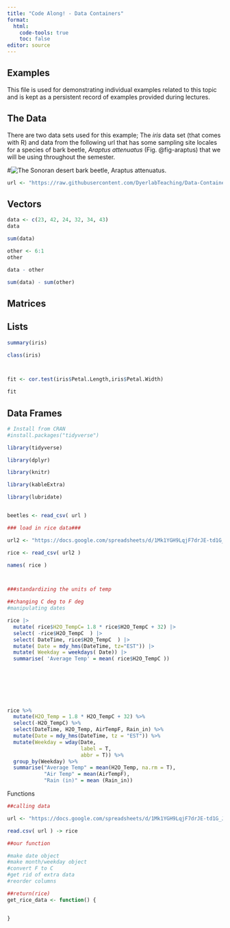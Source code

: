 ```yaml
---
title: "Code Along! - Data Containers"
format: 
  html:
    code-tools: true
    toc: false
editor: source
---
```


## Examples

This file is used for demonstrating individual examples related to this topic and is kept as a persistent record of examples provided during lectures.

## The Data

There are two data sets used for this example; The *iris* data set (that comes with R) and data from the following url that has some sampling site locales for a species of bark beetle, *Araptus attenuatus* (Fig. @fig-araptus) that we will be using throughout the semester.

\#![The Sonoran desert bark beetle, Araptus attenuatus.](media/beetles.png){#fig-araptus}

```r
url <- "https://raw.githubusercontent.com/DyerlabTeaching/Data-Containers/main/data/arapat.csv"
```

## Vectors

```r

data <- c(23, 42, 24, 32, 34, 43)
data

sum(data)

other <- 6:1
other

data - other

sum(data) - sum(other)

```

## Matrices

## Lists

```r

summary(iris)

class(iris)



fit <- cor.test(iris$Petal.Length,iris$Petal.Width)

fit


```

## Data Frames

```r

# Install from CRAN
#install.packages("tidyverse")

library(tidyverse)

library(dplyr)

library(knitr)

library(kableExtra)

library(lubridate)


beetles <- read_csv( url )

### load in rice data###

url2 <- "https://docs.google.com/spreadsheets/d/1Mk1YGH9LqjF7drJE-td1G_JkdADOU0eMlrP01WFBT8s/pub?gid=0&single=true&output=csv"

rice <- read_csv( url2 )

names( rice )



###standardizing the units of temp

##changing C deg to F deg
#manipulating dates

rice |>
  mutate( rice$H2O_TempC= 1.8 * rice$H2O_TempC + 32) |>
  select( -rice$H2O_TempC  ) |>  
  select( DateTime, rice$H2O_TempC  ) |>
  mutate( Date = mdy_hms(DateTime, tz="EST")) |>
  mutate( Weekday = weekdays( Date)) |>
  summarise( 'Average Temp' = mean( rice$H2O_TempC ))
  

  





```
####
```r
rice %>%
  mutate(H2O_Temp = 1.8 * H2O_TempC + 32) %>%
  select(-H2O_TempC) %>%                        
  select(DateTime, H2O_Temp, AirTempF, Rain_in) %>%
  mutate(Date = mdy_hms(DateTime, tz = "EST")) %>%
  mutate(Weekday = wday(Date,
                        label = T,
                        abbr = T)) %>%
  group_by(Weekday) %>%
  summarise("Average Temp" = mean(H2O_Temp, na.rm = T),
            "Air Temp" = mean(AirTempF),
            "Rain (in)" = mean (Rain_in))
```


Functions 

```r

##calling data

url <- "https://docs.google.com/spreadsheets/d/1Mk1YGH9LqjF7drJE-td1G_JkdADOU0eMlrP01WFBT8s/pub?gid=0&single=true&output=csv"

read.csv( url ) -> rice

##our function

#make date object
#make month/weekday object
#convert F to C
#get rid of extra data
#reorder columns

##return(rice)
get_rice_data <- function() { 


}



```






